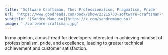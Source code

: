 ```yaml
---
title: 'Software Craftsman, The: Professionalism, Pragmatism, Pride'
url: 'https://www.goodreads.com/book/show/23215733-software-craftsman-the'
subtitle: '[Sandro Mancuso](https://x.com/sandromancuso)'
image: './software-craftsman.jpg'
---
```


In my opinion, a must-read for developers interested in achieving mindset of professionalism, pride, and excellence, leading to greater technical achievement and customer satisfaction.
